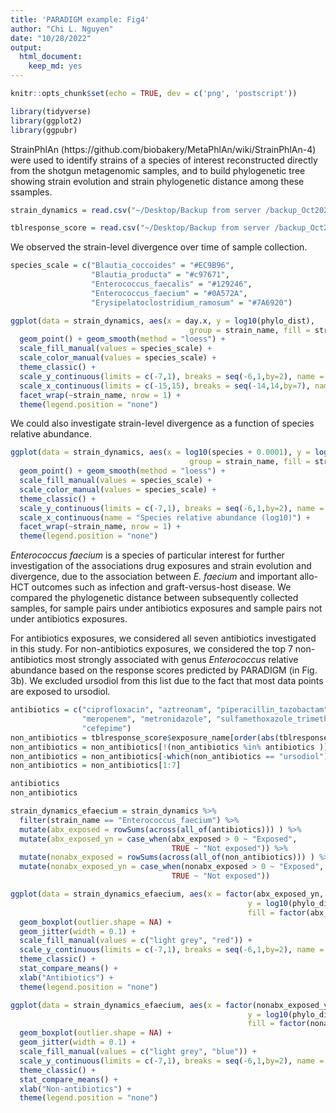 ```yaml
---
title: 'PARADIGM example: Fig4'
author: "Chi L. Nguyen"
date: "10/28/2022"
output:
  html_document:
    keep_md: yes
---
```


```r
knitr::opts_chunk$set(echo = TRUE, dev = c('png', 'postscript'))

library(tidyverse)
library(ggplot2)
library(ggpubr)

```

StrainPhlAn (https://github.com/biobakery/MetaPhlAn/wiki/StrainPhlAn-4) were used to identify strains of a species of interest reconstructed directly from the shotgun metagenomic samples, and to build phylogenetic tree showing strain evolution and strain phylogenetic distance among these ssamples. 

```r

strain_dynamics = read.csv("~/Desktop/Backup from server /backup_Oct2020/First rotation - VDB/Data - ASV/Sept7_rebuttal/deposited dataset/tblstrain_dynamics.csv")

tblresponse_score = read.csv("~/Desktop/Backup from server /backup_Oct2020/First rotation - VDB/Data - ASV/Sept7_rebuttal/deposited dataset/tblresponse_scores_4microbiome_features_2039samples_102422.csv")

```

We observed the strain-level divergence over time of sample collection. 

```r

species_scale = c("Blautia_coccoides" = "#EC9B96", 
                  "Blautia_producta" = "#c97671", 
                  "Enterococcus_faecalis" = "#129246", 
                  "Enterococcus_faecium" = "#0A572A", 
                  "Erysipelatoclostridium_ramosum" = "#7A6920")

ggplot(data = strain_dynamics, aes(x = day.x, y = log10(phylo_dist), 
                                        group = strain_name, fill = strain_name, color = strain_name )) + 
  geom_point() + geom_smooth(method = "loess") + 
  scale_fill_manual(values = species_scale) +
  scale_color_manual(values = species_scale) +
  theme_classic() +
  scale_y_continuous(limits = c(-7,1), breaks = seq(-6,1,by=2), name = "Phylogenetic distance (log10)") + 
  scale_x_continuous(limits = c(-15,15), breaks = seq(-14,14,by=7), name = "Day relative to HCT") +
  facet_wrap(~strain_name, nrow = 1) +
  theme(legend.position = "none")

```

We could also investigate strain-level divergence as a function of species relative abundance. 

```r

ggplot(data = strain_dynamics, aes(x = log10(species + 0.0001), y = log10(phylo_dist), 
                                        group = strain_name, fill = strain_name, color = strain_name )) + 
  geom_point() + geom_smooth(method = "loess") + 
  scale_fill_manual(values = species_scale) +
  scale_color_manual(values = species_scale) +
  theme_classic() +
  scale_y_continuous(limits = c(-7,1), breaks = seq(-6,1,by=2), name = "Phylogenetic distance (log10)") + 
  scale_x_continuous(name = "Species relative abundance (log10)") +
  facet_wrap(~strain_name, nrow = 1) +
  theme(legend.position = "none")

```

*Enterococcus faecium* is a species of particular interest for further investigation of the associations drug exposures and strain evolution and divergence, due to the association between *E. faecium* and important allo-HCT outcomes such as infection and graft-versus-host disease. We compared the phylogenetic distance between subsequently collected samples, for sample pairs under antibiotics exposures and sample pairs not under antibiotics exposures. 

For antibiotics exposures, we considered all seven antibiotics investigated in this study.
For non-antibiotics exposures, we considered the top 7 non-antibiotics most strongly associated with genus *Enterococcus* relative abundance based on the response scores predicted by PARADIGM (in Fig. 3b). We excluded ursodiol from this list due to the fact that most data points are exposed to ursodiol. 

```r

antibiotics = c("ciprofloxacin", "aztreonam", "piperacillin_tazobactam", 
                "meropenem", "metronidazole", "sulfamethoxazole_trimethoprim", 
                "cefepime")
non_antibiotics = tblresponse_score$exposure_name[order(abs(tblresponse_score$Enterococcus), decreasing = T )]
non_antibiotics = non_antibiotics[!(non_antibiotics %in% antibiotics )]
non_antibiotics = non_antibiotics[-which(non_antibiotics == "ursodiol")]
non_antibiotics = non_antibiotics[1:7]

antibiotics
non_antibiotics

strain_dynamics_efaecium = strain_dynamics %>% 
  filter(strain_name == "Enterococcus_faecium") %>% 
  mutate(abx_exposed = rowSums(across(all_of(antibiotics))) ) %>% 
  mutate(abx_exposed_yn = case_when(abx_exposed > 0 ~ "Exposed",
                                    TRUE ~ "Not exposed")) %>% 
  mutate(nonabx_exposed = rowSums(across(all_of(non_antibiotics))) ) %>% 
  mutate(nonabx_exposed_yn = case_when(nonabx_exposed > 0 ~ "Exposed",
                                    TRUE ~ "Not exposed"))

ggplot(data = strain_dynamics_efaecium, aes(x = factor(abx_exposed_yn, level = c("Not exposed", "Exposed")), 
                                                     y = log10(phylo_dist), 
                                                     fill = factor(abx_exposed_yn, level = c("Not exposed", "Exposed"))) ) + 
  geom_boxplot(outlier.shape = NA) +
  geom_jitter(width = 0.1) +
  scale_fill_manual(values = c("light grey", "red")) +
  scale_y_continuous(limits = c(-7,1), breaks = seq(-6,1,by=2), name = "Phylogenetic distance (log10)") +
  theme_classic() +
  stat_compare_means() +
  xlab("Antibiotics") +
  theme(legend.position = "none")

ggplot(data = strain_dynamics_efaecium, aes(x = factor(nonabx_exposed_yn, level = c("Not exposed", "Exposed")), 
                                                     y = log10(phylo_dist), 
                                                     fill = factor(nonabx_exposed_yn, level = c("Not exposed", "Exposed"))) ) + 
  geom_boxplot(outlier.shape = NA) +
  geom_jitter(width = 0.1) +
  scale_fill_manual(values = c("light grey", "blue")) +
  scale_y_continuous(limits = c(-7,1), breaks = seq(-6,1,by=2), name = "Phylogenetic distance (log10)") +
  theme_classic() +
  stat_compare_means() +
  xlab("Non-antibiotics") +
  theme(legend.position = "none")

```
